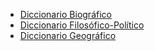 {{header|1=Portada}}

* [[biografico/index|Diccionario Biográfico]]
* [[filosofico-politico/index|Diccionario Filosófico-Político]]
* [[geografico/index|Diccionario Geográfico]]
    
{{footer}}
